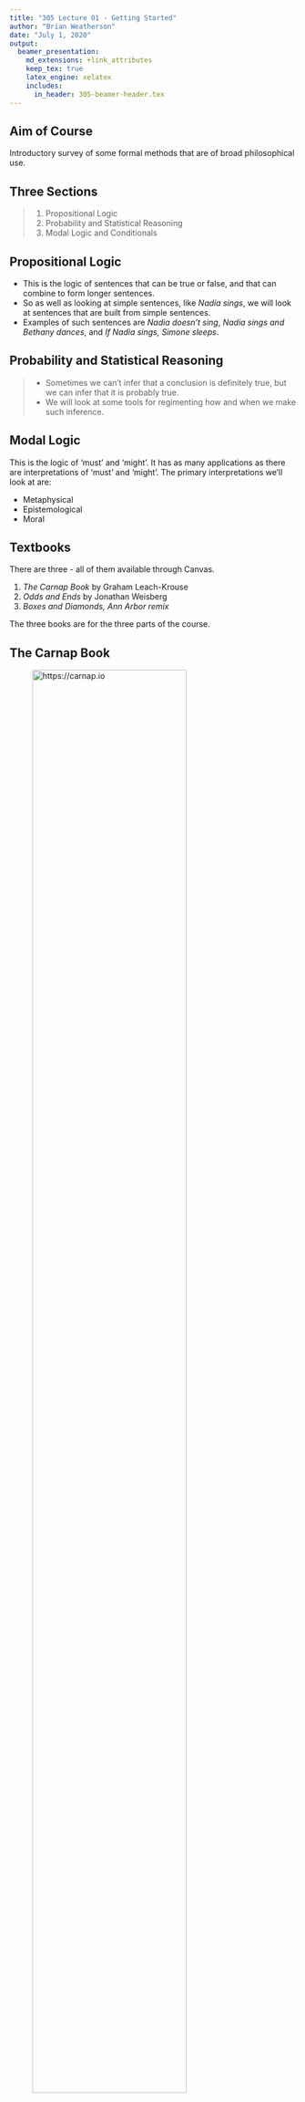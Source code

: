```yaml
---
title: "305 Lecture 01 - Getting Started"
author: "Brian Weatherson"
date: "July 1, 2020"
output: 
  beamer_presentation:
    md_extensions: +link_attributes
    keep_tex: true
    latex_engine: xelatex
    includes:
      in_header: 305-beamer-header.tex
---
```


## Aim of Course

Introductory survey of some formal methods that are of broad philosophical use.

## Three Sections

> 1. Propositional Logic
> 2. Probability and Statistical Reasoning
> 3. Modal Logic and Conditionals

## Propositional Logic

- This is the logic of sentences that can be true or false, and that can combine to form longer sentences. 
- So as well as looking at simple sentences, like _Nadia sings_, we will look at sentences that are built from simple sentences.
- Examples of such sentences are _Nadia doesn't sing_, _Nadia sings and Bethany dances_, and _If Nadia sings, Simone sleeps_.

## Probability and Statistical Reasoning

> - Sometimes we can't infer that a conclusion is definitely true, but we can infer that it is probably true.
> - We will look at some tools for regimenting how and when we make such inference. 

## Modal Logic

This is the logic of 'must' and 'might'.  It has as many applications as there are interpretations of 'must' and 'might'. The primary interpretations we'll look at are:

- Metaphysical 
- Epistemological  
- Moral 

## Textbooks

There are three - all of them available through Canvas.

1. _The Carnap Book_ by Graham Leach-Krouse
2. _Odds and Ends_ by Jonathan Weisberg
3. _Boxes and Diamonds, Ann Arbor remix_

The three books are for the three parts of the course.

## The Carnap Book

![https://carnap.io](images/0_1_a_Carnap.png){height=80%}

## Registering with Carnap

![One more registration step](images/0_1_a_Carnap_Need_Register.png){height=80%}

---

![Register in the right course](images/0_1_a_Registration.png){height=80%}

## Odds and Ends

![https://jonathanweisberg.org/vip/](images/0_1_a_Odds_and_Ends.png){height=80%}

## Boxes and Diamonds

![https://bd.openlogicproject.org](images/0_1_a_Boxes_and_Diamonds.png){height=80%}

---

![Boxes and Diamonds - Ann Arbor](images/0_1_a_Boxes_and_Diamonds_AA.png){height=80%}
